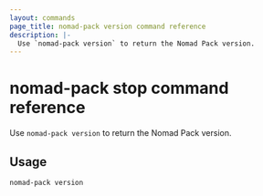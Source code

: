 ```yaml
---
layout: commands
page_title: nomad-pack version command reference
description: |-
  Use `nomad-pack version` to return the Nomad Pack version.
---
```


# nomad-pack stop command reference

Use `nomad-pack version` to return the Nomad Pack version.

## Usage

```plaintext
nomad-pack version
```
